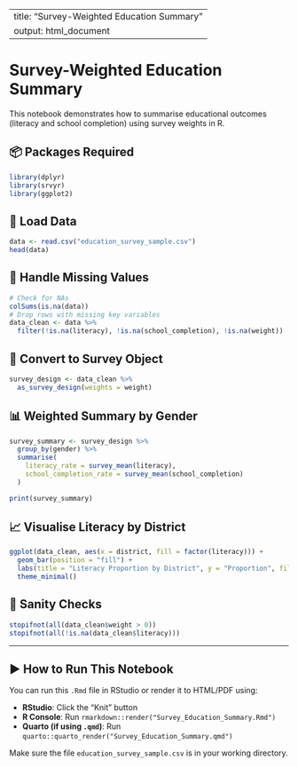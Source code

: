 
---
title: "Survey-Weighted Education Summary"
output: html_document
---

# Survey-Weighted Education Summary

This notebook demonstrates how to summarise educational outcomes (literacy and school completion) using survey weights in R.

## 📦 Packages Required

```r
library(dplyr)
library(srvyr)
library(ggplot2)
```

## 📂 Load Data

```r
data <- read.csv("education_survey_sample.csv")
head(data)
```

## 🧹 Handle Missing Values

```r
# Check for NAs
colSums(is.na(data))
# Drop rows with missing key variables
data_clean <- data %>%
  filter(!is.na(literacy), !is.na(school_completion), !is.na(weight))
```

## 🔄 Convert to Survey Object

```r
survey_design <- data_clean %>%
  as_survey_design(weights = weight)
```

## 📊 Weighted Summary by Gender

```r
survey_summary <- survey_design %>%
  group_by(gender) %>%
  summarise(
    literacy_rate = survey_mean(literacy),
    school_completion_rate = survey_mean(school_completion)
  )

print(survey_summary)
```

## 📈 Visualise Literacy by District

```r
ggplot(data_clean, aes(x = district, fill = factor(literacy))) +
  geom_bar(position = "fill") +
  labs(title = "Literacy Proportion by District", y = "Proportion", fill = "Literate") +
  theme_minimal()
```

## 🧪 Sanity Checks

```r
stopifnot(all(data_clean$weight > 0))
stopifnot(all(!is.na(data_clean$literacy)))
```

---

## ▶️ How to Run This Notebook

You can run this `.Rmd` file in RStudio or render it to HTML/PDF using:

- **RStudio**: Click the “Knit” button
- **R Console**: Run `rmarkdown::render("Survey_Education_Summary.Rmd")`
- **Quarto (if using `.qmd`)**: Run `quarto::quarto_render("Survey_Education_Summary.qmd")`

Make sure the file `education_survey_sample.csv` is in your working directory.


